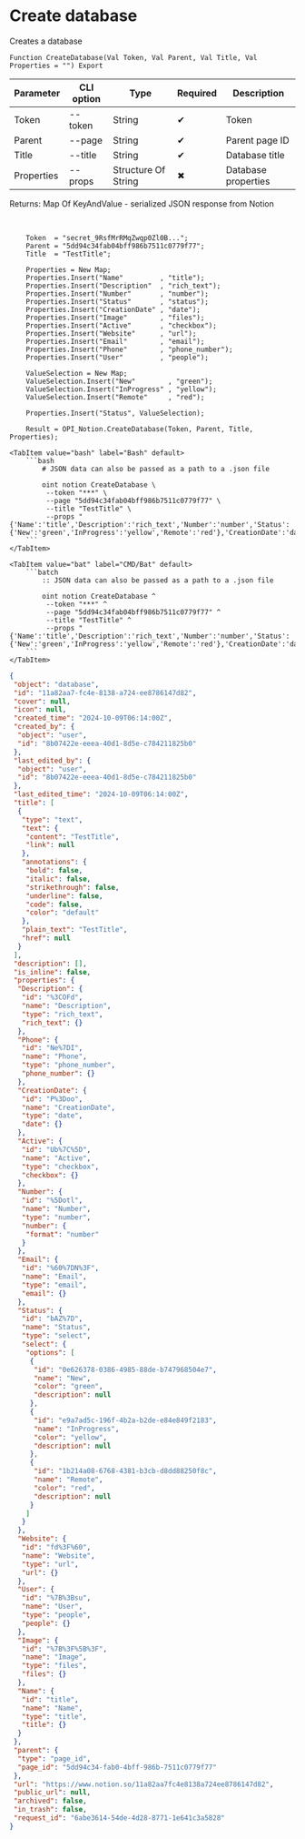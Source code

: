 ﻿---
sidebar_position: 1
---


# Create database
 Creates a database



`Function CreateDatabase(Val Token, Val Parent, Val Title, Val Properties = "") Export`

  | Parameter | CLI option | Type | Required | Description |
  |-|-|-|-|-|
  | Token | --token | String | &#x2714; | Token |
  | Parent | --page | String | &#x2714; | Parent page ID |
  | Title | --title | String | &#x2714; | Database title |
  | Properties | --props | Structure Of String | &#x2716; | Database properties |

  
  Returns:  Map Of KeyAndValue - serialized JSON response from Notion

<br/>




```bsl title="1C:Enterprise/OneScript code example"
    Token  = "secret_9RsfMrRMqZwqp0Zl0B...";
    Parent = "5dd94c34fab04bff986b7511c0779f77";
    Title  = "TestTitle";

    Properties = New Map;
    Properties.Insert("Name"         , "title");
    Properties.Insert("Description"  , "rich_text");
    Properties.Insert("Number"       , "number");
    Properties.Insert("Status"       , "status");
    Properties.Insert("CreationDate" , "date");
    Properties.Insert("Image"        , "files");
    Properties.Insert("Active"       , "checkbox");
    Properties.Insert("Website"      , "url");
    Properties.Insert("Email"        , "email");
    Properties.Insert("Phone"        , "phone_number");
    Properties.Insert("User"         , "people");

    ValueSelection = New Map;
    ValueSelection.Insert("New"        , "green");
    ValueSelection.Insert("InProgress" , "yellow");
    ValueSelection.Insert("Remote"     , "red");

    Properties.Insert("Status", ValueSelection);

    Result = OPI_Notion.CreateDatabase(Token, Parent, Title, Properties);
```
 

 <Tabs>
  
    <TabItem value="bash" label="Bash" default>
        ```bash
            # JSON data can also be passed as a path to a .json file
            
            oint notion CreateDatabase \
             --token "***" \
             --page "5dd94c34fab04bff986b7511c0779f77" \
             --title "TestTitle" \
             --props "{'Name':'title','Description':'rich_text','Number':'number','Status':{'New':'green','InProgress':'yellow','Remote':'red'},'CreationDate':'date','Image':'files','Active':'checkbox','Website':'url','Email':'email','Phone':'phone_number','User':'people'}"
        ```
    </TabItem>
  
    <TabItem value="bat" label="CMD/Bat" default>
        ```batch
            :: JSON data can also be passed as a path to a .json file
            
            oint notion CreateDatabase ^
             --token "***" ^
             --page "5dd94c34fab04bff986b7511c0779f77" ^
             --title "TestTitle" ^
             --props "{'Name':'title','Description':'rich_text','Number':'number','Status':{'New':'green','InProgress':'yellow','Remote':'red'},'CreationDate':'date','Image':'files','Active':'checkbox','Website':'url','Email':'email','Phone':'phone_number','User':'people'}"
        ```
    </TabItem>
</Tabs>


```json title="Result"
{
 "object": "database",
 "id": "11a82aa7-fc4e-8138-a724-ee8786147d82",
 "cover": null,
 "icon": null,
 "created_time": "2024-10-09T06:14:00Z",
 "created_by": {
  "object": "user",
  "id": "8b07422e-eeea-40d1-8d5e-c784211825b0"
 },
 "last_edited_by": {
  "object": "user",
  "id": "8b07422e-eeea-40d1-8d5e-c784211825b0"
 },
 "last_edited_time": "2024-10-09T06:14:00Z",
 "title": [
  {
   "type": "text",
   "text": {
    "content": "TestTitle",
    "link": null
   },
   "annotations": {
    "bold": false,
    "italic": false,
    "strikethrough": false,
    "underline": false,
    "code": false,
    "color": "default"
   },
   "plain_text": "TestTitle",
   "href": null
  }
 ],
 "description": [],
 "is_inline": false,
 "properties": {
  "Description": {
   "id": "%3COFd",
   "name": "Description",
   "type": "rich_text",
   "rich_text": {}
  },
  "Phone": {
   "id": "Ne%7DI",
   "name": "Phone",
   "type": "phone_number",
   "phone_number": {}
  },
  "CreationDate": {
   "id": "P%3Doo",
   "name": "CreationDate",
   "type": "date",
   "date": {}
  },
  "Active": {
   "id": "Ub%7C%5D",
   "name": "Active",
   "type": "checkbox",
   "checkbox": {}
  },
  "Number": {
   "id": "%5Dotl",
   "name": "Number",
   "type": "number",
   "number": {
    "format": "number"
   }
  },
  "Email": {
   "id": "%60%7DN%3F",
   "name": "Email",
   "type": "email",
   "email": {}
  },
  "Status": {
   "id": "bAZ%7D",
   "name": "Status",
   "type": "select",
   "select": {
    "options": [
     {
      "id": "0e626378-0386-4985-88de-b747968504e7",
      "name": "New",
      "color": "green",
      "description": null
     },
     {
      "id": "e9a7ad5c-196f-4b2a-b2de-e84e849f2183",
      "name": "InProgress",
      "color": "yellow",
      "description": null
     },
     {
      "id": "1b214a08-6768-4381-b3cb-d8dd88250f8c",
      "name": "Remote",
      "color": "red",
      "description": null
     }
    ]
   }
  },
  "Website": {
   "id": "fd%3F%60",
   "name": "Website",
   "type": "url",
   "url": {}
  },
  "User": {
   "id": "%7B%3Bsu",
   "name": "User",
   "type": "people",
   "people": {}
  },
  "Image": {
   "id": "%7B%3F%5B%3F",
   "name": "Image",
   "type": "files",
   "files": {}
  },
  "Name": {
   "id": "title",
   "name": "Name",
   "type": "title",
   "title": {}
  }
 },
 "parent": {
  "type": "page_id",
  "page_id": "5dd94c34-fab0-4bff-986b-7511c0779f77"
 },
 "url": "https://www.notion.so/11a82aa7fc4e8138a724ee8786147d82",
 "public_url": null,
 "archived": false,
 "in_trash": false,
 "request_id": "6abe3614-54de-4d28-8771-1e641c3a5828"
}
```
